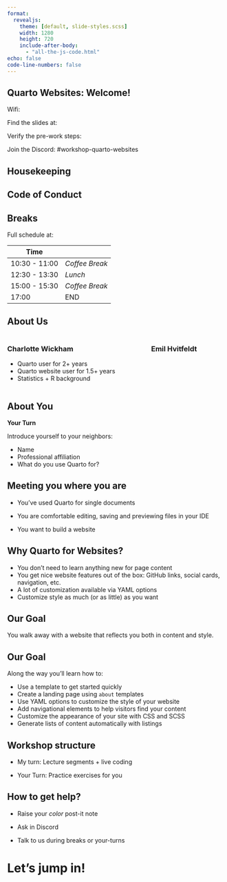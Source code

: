 ```yaml
---
format:
  revealjs: 
    theme: [default, slide-styles.scss]
    width: 1280
    height: 720
    include-after-body: 
      - "all-the-js-code.html"
echo: false
code-line-numbers: false
---
```


## Quarto Websites: Welcome!

Wifi:

Find the slides at: 

Verify the pre-work steps: 

Join the Discord: #workshop-quarto-websites

## Housekeeping

## Code of Conduct {.smaller}

## Breaks

Full schedule at:

| Time          |                                     |
|---------------|-------------------------------------|
| 10:30 - 11:00 | *Coffee Break*                      |
| 12:30 - 13:30 | *Lunch*                             |
| 15:00 - 15:30 | *Coffee Break*                      |
|         17:00 | END                                 |

## About Us

::: {.columns}
::: {.column}
### Charlotte Wickham

* Quarto user for 2+ years
* Quarto website user for 1.5+ years
* Statistics + R background

:::
::: {.column}
### Emil Hvitfeldt
:::
::: 

## About You 

**Your Turn**

Introduce yourself to your neighbors:

- Name
- Professional affiliation
- What do you use Quarto for?

## Meeting you where you are

- You've used Quarto for single documents

- You are comfortable editing, saving and previewing files in your IDE

- You want to build a website

## Why Quarto for Websites?

* You don't need to learn anything new for page content
* You get nice website features out of the box: GitHub links, social cards, navigation, etc.
* A lot of customization available via YAML options
* Customize style as much (or as little) as you want

## Our Goal

::: {.center}
You walk away with a website that reflects you both in content and style.
:::

## Our Goal

Along the way you'll learn how to:

* Use a template to get started quickly
* Create a landing page using `about` templates
* Use YAML options to customize the style of your website
* Add navigational elements to help visitors find your content
* Customize the appearance of your site with CSS and SCSS
* Generate lists of content automatically with listings

## Workshop structure

- My turn: Lecture segments + live coding

- Your Turn: Practice exercises for you

## How to get help?

* Raise your *color* post-it note

* Ask in Discord

* Talk to us during breaks or your-turns

# Let's jump in!




